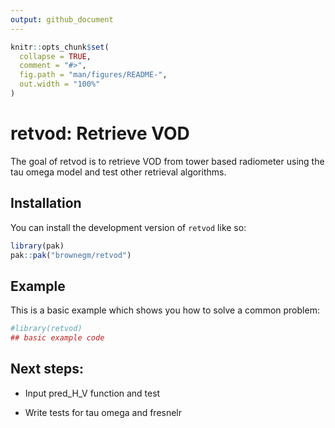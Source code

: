 ```yaml
---
output: github_document
---
```


<!-- README.md is generated from README.Rmd. Please edit that file -->

```r
knitr::opts_chunk$set(
  collapse = TRUE,
  comment = "#>",
  fig.path = "man/figures/README-",
  out.width = "100%"
)
```

# retvod: Retrieve VOD 

<!-- badges: start -->

<!-- badges: end -->

The goal of retvod is to retrieve VOD from tower based radiometer using the tau omega model and test other retrieval algorithms.

## Installation

You can install the development version of `retvod` like so:

``` r
library(pak)
pak::pak("brownegm/retvod")
```

## Example

This is a basic example which shows you how to solve a common problem:

```r
#library(retvod)
## basic example code
```

## Next steps: 

-   Input pred_H_V function and test

-   Write tests for tau omega and fresnelr
